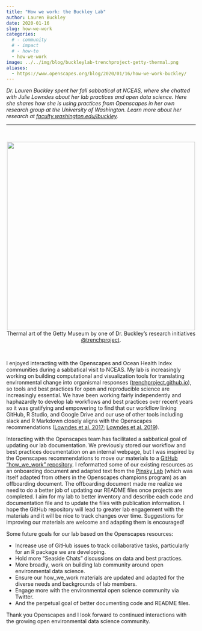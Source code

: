 ```yaml
---
title: "How we work: the Buckley Lab"
author: Lauren Buckley
date: 2020-01-16
slug: how-we-work
categories:
  # - community
  # - impact
  # - how-to
  - how-we-work
image: ../../img/blog/buckleylab-trenchproject-getty-thermal.png
aliases: 
  - https://www.openscapes.org/blog/2020/01/16/how-we-work-buckley/
---
```


*Dr. Lauren Buckley spent her fall sabbatical at NCEAS, where she chatted with Julie Lowndes about her lab practices and open data science. Here she shares how she is using practices from Openscapes in her own research group at the University of Washington. Learn more about her research at [faculty.washington.edu/lbuckley](http://faculty.washington.edu/lbuckley).*

----

<br> 

<center>
  <a><img src="/img/blog/buckleylab-trenchproject-getty-thermal.png" width="500px"></a>
  <figcaption>Thermal art of the Getty Museum by one of Dr. Buckley's research initiatives  [@trenchproject](https://www.instagram.com/p/B40D3LRnkOL/).
 </figcaption>
</center>

<br> 

I enjoyed interacting with the Openscapes and Ocean Health Index communities during a sabbatical visit to NCEAS. My lab is increasingly working on building computational and visualization tools for translating environmental change into organismal responses ([trenchproject.github.io](https://trenchproject.github.io)), so tools and best practices for open and reproducible science are increasingly essential. We have been working fairly independently and haphazardly to develop lab workflows and best practices over recent years so it was gratifying and empowering to find that our workflow linking GitHub, R Studio, and Google Drive and our use of other tools including slack and R Markdown closely aligns with the Openscapes recommendations ([Lowndes et al. 2017](https://www.nature.com/articles/s41559-017-0160); [Lowndes et al. 2019](https://www.nature.com/articles/d41586-019-03335-4)).
 
Interacting with the Openscapes team has facilitated a sabbatical goal of updating our lab documentation. We previously stored our workflow and best practices documentation on an internal webpage, but I was inspired by the Openscapes recommendations to move our materials to a [GitHub “how_we_work” repository](https://github.com/HuckleyLab/how_we_work). I reformatted some of our existing resources as an onboarding document and adapted text from the [Pinsky Lab](https://github.com/pinskylab/how_we_work) (which was itself adapted from others in the Openscapes champions program) as an offboarding document. The offboarding document made me realize we need to do a better job of updating our README files once projects are completed. I aim for my lab to better inventory and describe each code and documentation file and to update the files with publication information. I hope the GitHub repository will lead to greater lab engagement with the materials and it will be nice to track changes over time. Suggestions for improving our materials are welcome and adapting them is encouraged!
 
Some future goals for our lab based on the Openscapes resources:

- Increase use of GitHub issues to track collaborative tasks, particularly for an R package we are developing.
- Hold more “Seaside Chats” discussions on data and best practices.
- More broadly, work on building lab community around open environmental data science.
- Ensure our how_we_work materials are updated and adapted for the diverse needs and backgrounds of lab members.
- Engage more with the environmental open science community via Twitter.
- And the perpetual goal of better documenting code and README files.
 
Thank you Openscapes and I look forward to continued interactions with the growing open environmental data science community.


<br>

